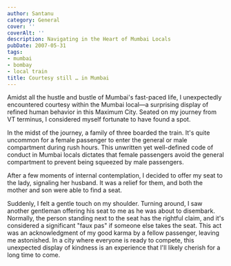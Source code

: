 ```yaml
---
author: Santanu
category: General
cover: ''
coverAlt: ''
description: Navigating in the Heart of Mumbai Locals
pubDate: 2007-05-31
tags:
- mumbai
- bombay
- local train
title: Courtesy still … in Mumbai
---
```


Amidst all the hustle and bustle of Mumbai's fast-paced life, I unexpectedly encountered courtesy within the Mumbai local—a surprising display of refined human behavior in this Maximum City. Seated on my journey from VT terminus, I considered myself fortunate to have found a spot.

In the midst of the journey, a family of three boarded the train. It's quite uncommon for a female passenger to enter the general or male compartment during rush hours. This unwritten yet well-defined code of conduct in Mumbai locals dictates that female passengers avoid the general compartment to prevent being squeezed by male passengers.

After a few moments of internal contemplation, I decided to offer my seat to the lady, signaling her husband. It was a relief for them, and both the mother and son were able to find a seat.

Suddenly, I felt a gentle touch on my shoulder. Turning around, I saw another gentleman offering his seat to me as he was about to disembark. Normally, the person standing next to the seat has the rightful claim, and it's considered a significant "faux pas" if someone else takes the seat. This act was an acknowledgment of my good karma by a fellow passenger, leaving me astonished. In a city where everyone is ready to compete, this unexpected display of kindness is an experience that I'll likely cherish for a long time to come.